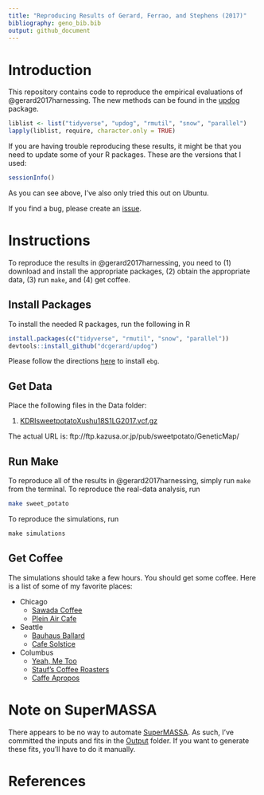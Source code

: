 ```yaml
---
title: "Reproducing Results of Gerard, Ferrao, and Stephens (2017)"
bibliography: geno_bib.bib
output: github_document
---
```


# Introduction

This repository contains code to reproduce the empirical evaluations
of @gerard2017harnessing. The new methods can be found in the
[updog](https://github.com/dcgerard/updog) package.

```r
liblist <- list("tidyverse", "updog", "rmutil", "snow", "parallel")
lapply(liblist, require, character.only = TRUE)
```

If you are having trouble reproducing these results, it might be that you need to update some of your R packages. These are the versions that I used:

```r
sessionInfo()
```

As you can see above, I've also only tried this out on Ubuntu.

If you find a bug, please create an
[issue](https://github.com/dcgerard/reproduce_genotyping/issues).

# Instructions

To reproduce the results in @gerard2017harnessing, you need to (1) download and install the appropriate packages, (2) obtain the appropriate data, (3) run `make`, and (4) get coffee.

## Install Packages

To install the needed R packages, run the following in R

```r
install.packages(c("tidyverse", "rmutil", "snow", "parallel"))
devtools::install_github("dcgerard/updog")
```

Please follow the directions [here](https://github.com/pblischak/polyploid-genotyping/tree/master/ebg) to install `ebg`.

## Get Data

Place the following files in the Data folder:

1. [KDRIsweetpotatoXushu18S1LG2017.vcf.gz](http://sweetpotato-garden.kazusa.or.jp/)

The actual URL is: ftp://ftp.kazusa.or.jp/pub/sweetpotato/GeneticMap/

## Run Make

To reproduce all of the results in @gerard2017harnessing, simply run
`make` from the terminal. To reproduce the real-data analysis, run
``` bash
make sweet_potato
```
To reproduce the simulations, run
``` r
make simulations
```

## Get Coffee

The simulations should take a few hours. You should get some coffee. Here is a list of some of my favorite places:

* Chicago
    - [Sawada Coffee](https://www.yelp.com/biz/sawada-coffee-chicago)
    - [Plein Air Cafe](https://www.yelp.com/biz/plein-air-cafe-and-eatery-chicago-2)
* Seattle
    - [Bauhaus Ballard](https://www.yelp.com/biz/bauhaus-ballard-seattle)
    - [Cafe Solstice](https://www.yelp.com/biz/cafe-solstice-seattle)
* Columbus
    - [Yeah, Me Too](https://www.yelp.com/biz/yeah-me-too-columbus)
    - [Stauf's Coffee Roasters](https://www.yelp.com/biz/staufs-coffee-roasters-columbus-2)
    - [Caffe Apropos](https://www.yelp.com/biz/caff%C3%A9-apropos-columbus-2)
    
    
# Note on SuperMASSA

There appears to be no way to automate [SuperMASSA](http://statgen.esalq.usp.br/SuperMASSA/). As such, I've committed the inputs and fits in the [Output](https://github.com/dcgerard/reproduce_genotyping/tree/master/Output/supermassa_formatted_data) folder. If you want to generate these fits, you'll have to do it manually.

# References

